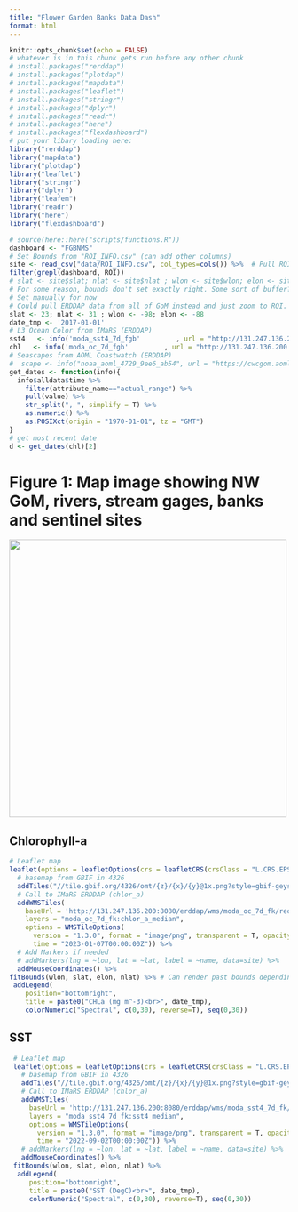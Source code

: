```yaml
---
title: "Flower Garden Banks Data Dash"
format: html
---
```


```r
knitr::opts_chunk$set(echo = FALSE)
# whatever is in this chunk gets run before any other chunk
# install.packages("rerddap")
# install.packages("plotdap")
# install.packages("mapdata")
# install.packages("leaflet")
# install.packages("stringr")
# install.packages("dplyr")
# install.packages("readr")
# install.packages("here")
# install.packages("flexdashboard")
# put your libary loading here:
library("rerddap")
library("mapdata")
library("plotdap")
library("leaflet")
library("stringr")
library("dplyr")
library("leafem")
library("readr")
library("here")
library("flexdashboard")
```

```r
# source(here::here("scripts/functions.R")) 
dashboard <- "FGBNMS"
# Set Bounds from "ROI_INFO.csv" (can add other columns)
site <- read_csv("data/ROI_INFO.csv", col_types=cols()) %>%  # Pull ROI bounds from file.
filter(grepl(dashboard, ROI))
# slat <- site$slat; nlat <- site$nlat ; wlon <- site$wlon; elon <- site$elon
# For some reason, bounds don't set exactly right. Some sort of buffer? Depends on view/render?
# Set manually for now
# Could pull ERDDAP data from all of GoM instead and just zoom to ROI.
slat <- 23; nlat <- 31 ; wlon <- -98; elon <- -88
date_tmp <- '2017-01-01'
# L3 Ocean Color from IMaRS (ERDDAP)
sst4   <- info('moda_sst4_7d_fgb'         , url = "http://131.247.136.200:8080/erddap/")
chl   <- info('moda_oc_7d_fgb'         , url = "http://131.247.136.200:8080/erddap/")
# Seascapes from AOML Coastwatch (ERDDAP)
#  scape <- info("noaa_aoml_4729_9ee6_ab54", url = "https://cwcgom.aoml.noaa.gov/erddap/")
get_dates <- function(info){
  info$alldata$time %>%
    filter(attribute_name=="actual_range") %>%
    pull(value) %>%
    str_split(", ", simplify = T) %>%
    as.numeric() %>%
    as.POSIXct(origin = "1970-01-01", tz = "GMT")
}
# get most recent date
d <- get_dates(chl)[2]
```
# Figure 1: Map image showing NW GoM, rivers, stream gages, banks and sentinel sites

![](data/FGBdb_map_2021.png){width=500}

::: {.panel-tabset}

## Chlorophyll-a
```r
# Leaflet map
leaflet(options = leafletOptions(crs = leafletCRS(crsClass = "L.CRS.EPSG4326"))) %>%
  # basemap from GBIF in 4326
  addTiles("//tile.gbif.org/4326/omt/{z}/{x}/{y}@1x.png?style=gbif-geyser") %>%
  # Call to IMaRS ERDDAP (chlor_a)
  addWMSTiles(
    baseUrl = 'http://131.247.136.200:8080/erddap/wms/moda_oc_7d_fk/request?',
    layers = "moda_oc_7d_fk:chlor_a_median",
    options = WMSTileOptions(
      version = "1.3.0", format = "image/png", transparent = T, opacity = 0.7,
      time = "2023-01-07T00:00:00Z")) %>% 
  # Add Markers if needed
  # addMarkers(lng = ~lon, lat = ~lat, label = ~name, data=site) %>%
  addMouseCoordinates() %>%
fitBounds(wlon, slat, elon, nlat) %>% # Can render past bounds depending on browser window
 addLegend(
    position="bottomright",
    title = paste0("CHLa (mg m^-3)<br>", date_tmp),
    colorNumeric("Spectral", c(0,30), reverse=T), seq(0,30))
```
## SST
```r
 # Leaflet map
 leaflet(options = leafletOptions(crs = leafletCRS(crsClass = "L.CRS.EPSG4326"))) %>%
   # basemap from GBIF in 4326
   addTiles("//tile.gbif.org/4326/omt/{z}/{x}/{y}@1x.png?style=gbif-geyser") %>%
   # Call to IMaRS ERDDAP (chlor_a)
   addWMSTiles(
     baseUrl = 'http://131.247.136.200:8080/erddap/wms/moda_sst4_7d_fk/request?',
     layers = "moda_sst4_7d_fk:sst4_median",
     options = WMSTileOptions(
       version = "1.3.0", format = "image/png", transparent = T, opacity = 0.7,
       time = "2022-09-02T00:00:00Z")) %>%
   # addMarkers(lng = ~lon, lat = ~lat, label = ~name, data=site) %>%
   addMouseCoordinates() %>%
 fitBounds(wlon, slat, elon, nlat) %>%
  addLegend(
     position="bottomright",
     title = paste0("SST (DegC)<br>", date_tmp),
     colorNumeric("Spectral", c(0,30), reverse=T), seq(0,30))
```
:::


